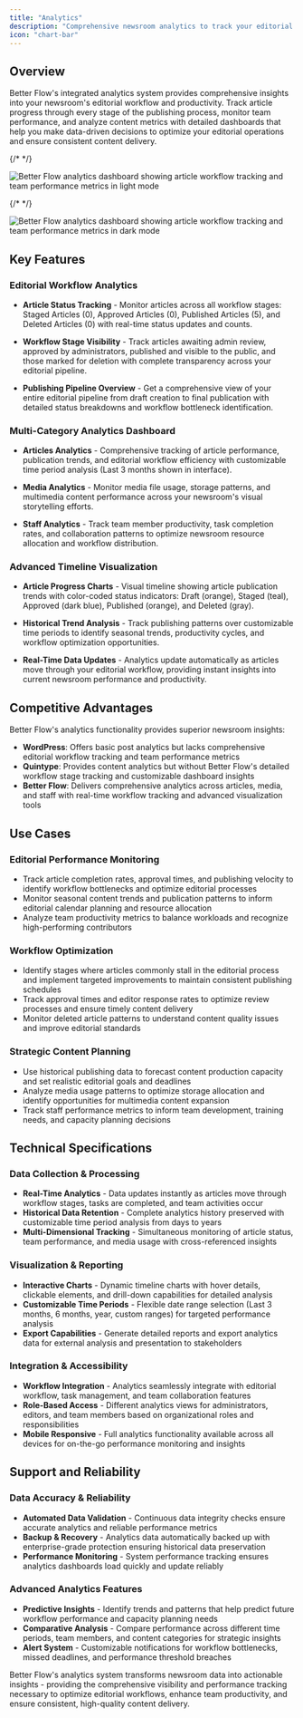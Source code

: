 ```yaml
---
title: "Analytics"
description: "Comprehensive newsroom analytics to track your editorial workflow and team performance. Monitor article progress, team productivity, and publishing metrics with detailed insights and customizable time periods."
icon: "chart-bar"
---
```


## Overview

Better Flow's integrated analytics system provides comprehensive insights into your newsroom's editorial workflow and productivity. Track article progress through every stage of the publishing process, monitor team performance, and analyze content metrics with detailed dashboards that help you make data-driven decisions to optimize your editorial operations and ensure consistent content delivery.

{/* <!-- Light mode image --> */}

<img
  className="block dark:hidden"
  src="/images/analytics-light.png"
  alt="Better Flow analytics dashboard showing article workflow tracking and team performance metrics in light mode"
/>

{/* <!-- Dark mode image --> */}

<img
  className="hidden dark:block"
  src="/images/analytics-dark.png"
  alt="Better Flow analytics dashboard showing article workflow tracking and team performance metrics in dark mode"
/>

## Key Features

### Editorial Workflow Analytics

- **Article Status Tracking** - Monitor articles across all workflow stages: Staged Articles (0), Approved Articles (0), Published Articles (5), and Deleted Articles (0) with real-time status updates and counts.

- **Workflow Stage Visibility** - Track articles awaiting admin review, approved by administrators, published and visible to the public, and those marked for deletion with complete transparency across your editorial pipeline.

- **Publishing Pipeline Overview** - Get a comprehensive view of your entire editorial pipeline from draft creation to final publication with detailed status breakdowns and workflow bottleneck identification.

### Multi-Category Analytics Dashboard

- **Articles Analytics** - Comprehensive tracking of article performance, publication trends, and editorial workflow efficiency with customizable time period analysis (Last 3 months shown in interface).

- **Media Analytics** - Monitor media file usage, storage patterns, and multimedia content performance across your newsroom's visual storytelling efforts.

- **Staff Analytics** - Track team member productivity, task completion rates, and collaboration patterns to optimize newsroom resource allocation and workflow distribution.

### Advanced Timeline Visualization

- **Article Progress Charts** - Visual timeline showing article publication trends with color-coded status indicators: Draft (orange), Staged (teal), Approved (dark blue), Published (orange), and Deleted (gray).

- **Historical Trend Analysis** - Track publishing patterns over customizable time periods to identify seasonal trends, productivity cycles, and workflow optimization opportunities.

- **Real-Time Data Updates** - Analytics update automatically as articles move through your editorial workflow, providing instant insights into current newsroom performance and productivity.

## Competitive Advantages

Better Flow's analytics functionality provides superior newsroom insights:

- **WordPress**: Offers basic post analytics but lacks comprehensive editorial workflow tracking and team performance metrics
- **Quintype**: Provides content analytics but without Better Flow's detailed workflow stage tracking and customizable dashboard insights
- **Better Flow**: Delivers comprehensive analytics across articles, media, and staff with real-time workflow tracking and advanced visualization tools

## Use Cases

### Editorial Performance Monitoring

- Track article completion rates, approval times, and publishing velocity to identify workflow bottlenecks and optimize editorial processes
- Monitor seasonal content trends and publication patterns to inform editorial calendar planning and resource allocation
- Analyze team productivity metrics to balance workloads and recognize high-performing contributors

### Workflow Optimization

- Identify stages where articles commonly stall in the editorial process and implement targeted improvements to maintain consistent publishing schedules
- Track approval times and editor response rates to optimize review processes and ensure timely content delivery
- Monitor deleted article patterns to understand content quality issues and improve editorial standards

### Strategic Content Planning

- Use historical publishing data to forecast content production capacity and set realistic editorial goals and deadlines
- Analyze media usage patterns to optimize storage allocation and identify opportunities for multimedia content expansion
- Track staff performance metrics to inform team development, training needs, and capacity planning decisions

## Technical Specifications

### Data Collection & Processing

- **Real-Time Analytics** - Data updates instantly as articles move through workflow stages, tasks are completed, and team activities occur
- **Historical Data Retention** - Complete analytics history preserved with customizable time period analysis from days to years
- **Multi-Dimensional Tracking** - Simultaneous monitoring of article status, team performance, and media usage with cross-referenced insights

### Visualization & Reporting

- **Interactive Charts** - Dynamic timeline charts with hover details, clickable elements, and drill-down capabilities for detailed analysis
- **Customizable Time Periods** - Flexible date range selection (Last 3 months, 6 months, year, custom ranges) for targeted performance analysis
- **Export Capabilities** - Generate detailed reports and export analytics data for external analysis and presentation to stakeholders

### Integration & Accessibility

- **Workflow Integration** - Analytics seamlessly integrate with editorial workflow, task management, and team collaboration features
- **Role-Based Access** - Different analytics views for administrators, editors, and team members based on organizational roles and responsibilities
- **Mobile Responsive** - Full analytics functionality available across all devices for on-the-go performance monitoring and insights

## Support and Reliability

### Data Accuracy & Reliability

- **Automated Data Validation** - Continuous data integrity checks ensure accurate analytics and reliable performance metrics
- **Backup & Recovery** - Analytics data automatically backed up with enterprise-grade protection ensuring historical data preservation
- **Performance Monitoring** - System performance tracking ensures analytics dashboards load quickly and update reliably

### Advanced Analytics Features

- **Predictive Insights** - Identify trends and patterns that help predict future workflow performance and capacity planning needs
- **Comparative Analysis** - Compare performance across different time periods, team members, and content categories for strategic insights
- **Alert System** - Customizable notifications for workflow bottlenecks, missed deadlines, and performance threshold breaches

Better Flow's analytics system transforms newsroom data into actionable insights - providing the comprehensive visibility and performance tracking necessary to optimize editorial workflows, enhance team productivity, and ensure consistent, high-quality content delivery.
